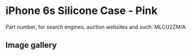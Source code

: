 
# iPhone 6s Silicone Case - Pink

Part number, for search engines, auction websites and such: MLCU2ZM/A

## Image gallery

<div style={{ width: "768px" }}>
  <GalleryComponent
    images={[
      {
        original: "/everysource/MLCU2.png",
        thumbnail: "/everypreview/MLCU2.png",
      },
      {
        original: "/everysource/MLCU2_AV1_GOLD.png",
        thumbnail: "/everypreview/MLCU2_AV1_GOLD.png",
      },
      {
        original: "/everysource/MLCU2_AV1_SILVER.png",
        thumbnail: "/everypreview/MLCU2_AV1_SILVER.png",
      },
      {
        original: "/everysource/MLCU2_AV1_SPACE_GRAY.png",
        thumbnail: "/everypreview/MLCU2_AV1_SPACE_GRAY.png",
      },
      {
        original: "/everysource/MLCU2_AV2.png",
        thumbnail: "/everypreview/MLCU2_AV2.png",
      },
      {
        original: "/everysource/MLCU2_AV3.png",
        thumbnail: "/everypreview/MLCU2_AV3.png",
      }
    ]}
  />
</div>